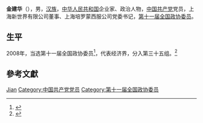 '''金建华'''（{{bd|1956年||}}），男，[[汉族|汉族]]，[[中华人民共和国|中华人民共和国]]企业家、政治人物，[[中国共产党|中国共产党]]党员，上海新世界有限公司董事、上海培罗蒙西服公司党委书记，[[第十一届全国政协委员|第十一届全国政协委员]]。

== 生平 ==
2008年，当选第十一届全国政协委员<ref>{{cite news|title=第十一届全国政协委员名单|url=http://www.indaa.com.cn/zt/2009qglh/zxzs/200903/t20090303_127573.html|accessdate=2013-04-09|newspaper=新华社北京1月25日电 中国人民政治协商会议第十一届全国委员会委员名单(共2237人，2008年1月25日政协第十届全国委员会常务委员会第二十次会议通过)|date=2008年1月25日|deadurl=yes|archiveurl=https://web.archive.org/web/20130928014403/http://www.indaa.com.cn/zt/2009qglh/zxzs/200903/t20090303_127573.html|archivedate=2013年9月28日}}</ref>，代表经济界，分入第三十五组。<ref>{{cite news|title=全国政协信息-金建华|url=http://www.cppcc.gov.cn/CMS/wylibary/showJcwyxtInfoWylibary.action?tabJcwyxt.guid=11W0012520&wytype=wjwy|accessdate=2013-04-11|newspaper=全国政协委员会|archive-date=2019-07-01|archive-url=https://web.archive.org/web/20190701041437/http://www.cppcc.gov.cn/CMS/wylibary/showJcwyxtInfoWylibary.action?tabJcwyxt.guid=11W0012520&wytype=wjwy|dead-url=no}}</ref>

== 參考文獻 ==
{{reflist}}

{{中国政治人物小作品}}

{{Authority control}}
{{DEFAULTSORT:Jin金}}
[[Category:金姓|Jian]]
[[Category:中国共产党党员|Category:中国共产党党员]]
[[Category:第十一届全国政协委员|Category:第十一届全国政协委员]]